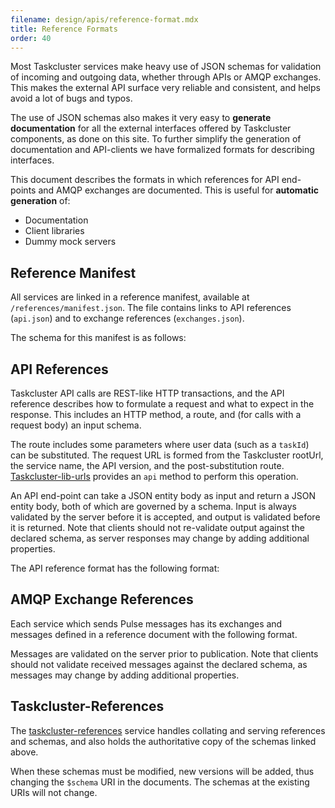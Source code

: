 ```yaml
---
filename: design/apis/reference-format.mdx
title: Reference Formats
order: 40
---
```


Most Taskcluster services make heavy use of JSON schemas for validation of
incoming and outgoing data, whether through APIs or AMQP exchanges. This makes
the external API surface very reliable and consistent, and helps avoid a lot of
bugs and typos.

The use of JSON schemas also makes it very easy to **generate documentation**
for all the external interfaces offered by Taskcluster components, as done on
this site. To further simplify the generation of documentation and API-clients
we have formalized formats for describing interfaces.

This document describes the formats in which references for API end-points and
AMQP exchanges are documented. This is useful for **automatic generation** of:

 * Documentation
 * Client libraries
 * Dummy mock servers

## Reference Manifest

All services are linked in a reference manifest, available at
`/references/manifest.json`.  The file contains links to API references
(`api.json`) and to exchange references (`exchanges.json`).

The schema for this manifest is as follows:

<SchemaTable schema="/schemas/common/manifest-v2.json" />

## API References

Taskcluster API calls are REST-like HTTP transactions, and the API reference
describes how to formulate a request and what to expect in the response.  This
includes an HTTP method, a route, and (for calls with a request body) an input
schema.

The route includes some parameters where user data (such as a `taskId`) can be
substituted.  The request URL is formed from the Taskcluster rootUrl, the
service name, the API version, and the post-substitution route.
[Taskcluster-lib-urls](https://github.com/taskcluster/taskcluster-lib-urls)
provides an `api` method to perform this operation.

An API end-point can take a JSON entity body as input and return a JSON entity
body, both of which are governed by a schema. Input is always validated by the
server before it is accepted, and output is validated before it is returned.
Note that clients should not re-validate output against the declared schema, as
server responses may change by adding additional properties.

The API reference format has the following format:

<SchemaTable schema="/schemas/common/api-reference-v0.json" />

## AMQP Exchange References

Each service which sends Pulse messages has its exchanges and messages defined
in a reference document with the following format.

<SchemaTable schema="/schemas/common/exchanges-reference-v0.json" />

Messages are validated on the server prior to publication.
Note that clients should not validate received messages against the declared
schema, as messages may change by adding additional properties.

## Taskcluster-References

The
[taskcluster-references](https://github.com/taskcluster/taskcluster-references)
service handles collating and serving references and schemas, and also holds
the authoritative copy of the schemas linked above.

When these schemas must be modified, new versions will be added, thus changing
the `$schema` URI in the documents. The schemas at the existing URIs will not
change.
